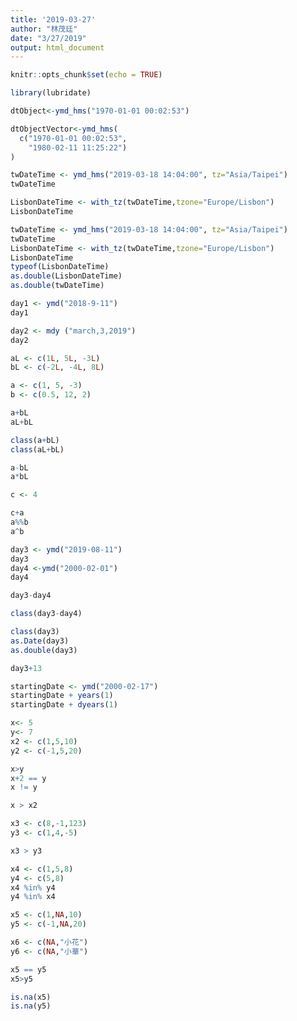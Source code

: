 ```yaml
---
title: '2019-03-27'
author: "林茂廷"
date: "3/27/2019"
output: html_document
---
```


```r
knitr::opts_chunk$set(echo = TRUE)
```

```r
library(lubridate)
```

```r
dtObject<-ymd_hms("1970-01-01 00:02:53") 

```

```r
dtObjectVector<-ymd_hms(
  c("1970-01-01 00:02:53",
    "1980-02-11 11:25:22")
)
```

```r
twDateTime <- ymd_hms("2019-03-18 14:04:00", tz="Asia/Taipei")
twDateTime
```

```r
LisbonDateTime <- with_tz(twDateTime,tzone="Europe/Lisbon")
LisbonDateTime
```

```r
twDateTime <- ymd_hms("2019-03-18 14:04:00", tz="Asia/Taipei")
twDateTime
LisbonDateTime <- with_tz(twDateTime,tzone="Europe/Lisbon")
LisbonDateTime
typeof(LisbonDateTime)
as.double(LisbonDateTime)
as.double(twDateTime)
```


```r
day1 <- ymd("2018-9-11")
day1
```
```r
day2 <- mdy ("march,3,2019")
day2
```

```r
aL <- c(1L, 5L, -3L)
bL <- c(-2L, -4L, 8L)
```

```r
a <- c(1, 5, -3)
b <- c(0.5, 12, 2)
```
```r
a+bL
aL+bL
```
```r
class(a+bL)
class(aL+bL)
```
```r
a-bL
a*bL
```
```r
c <- 4
```

```r
c+a
a%%b
a^b
```
```r
day3 <- ymd("2019-08-11")
day3
day4 <-ymd("2000-02-01")
day4
```

```r
day3-day4
```

```r
class(day3-day4)
```
```r
class(day3)
as.Date(day3)
as.double(day3)
```
```r
day3+13
```
```r
startingDate <- ymd("2000-02-17")
startingDate + years(1)
startingDate + dyears(1)
```
```r
x<- 5
y<- 7
x2 <- c(1,5,10)
y2 <- c(-1,5,20)
```
```r
x>y
x+2 == y
x != y
```
```r
x > x2
```
```r
x3 <- c(8,-1,123)
y3 <- c(1,4,-5)
```

```r
x3 > y3
```
```r
x4 <- c(1,5,8)
y4 <- c(5,8)
x4 %in% y4
y4 %in% x4
```
```r
x5 <- c(1,NA,10)
y5 <- c(-1,NA,20)

x6 <- c(NA,"小花")
y6 <- c(NA,"小華")
```

```r
x5 == y5
x5>y5
```
```r
is.na(x5)
is.na(y5)
```

